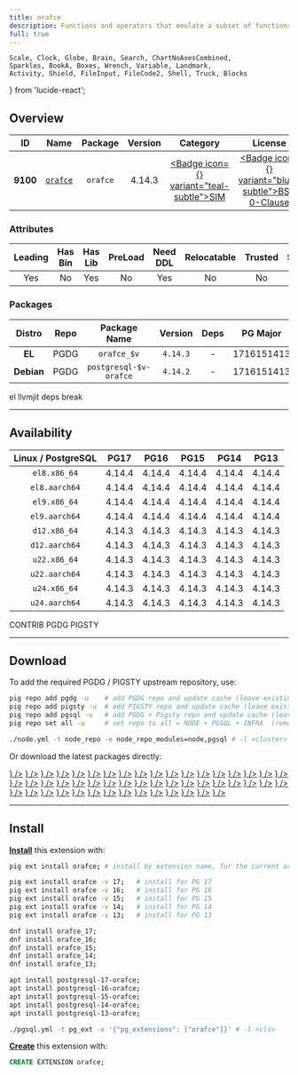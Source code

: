 ```yaml
---
title: orafce
description: Functions and operators that emulate a subset of functions and packages from the Oracle RDBMS
full: true
---
```


    Scale, Clock, Globe, Brain, Search, ChartNoAxesCombined,
    Sparkles, BookA, Boxes, Wrench, Variable, Landmark,
    Activity, Shield, FileInput, FileCode2, Shell, Truck, Blocks
} from 'lucide-react';

## Overview

| <TooltipIconButton tooltip="Extension unique identifier" side="top">ID</TooltipIconButton> | <TooltipIconButton tooltip="Extension name" side="top">Name</TooltipIconButton> | <TooltipIconButton tooltip="Package name for installation" side="top">Package</TooltipIconButton> | <TooltipIconButton tooltip="Latest available extension version" side="top">Version</TooltipIconButton> | <TooltipIconButton tooltip="Extension category" side="top">Category</TooltipIconButton> | <TooltipIconButton tooltip="Open source license" side="top">License</TooltipIconButton> | <TooltipIconButton tooltip="Programming language" side="top">Lang</TooltipIconButton> |
|:--------:|:--------:|:----------:|:--------------:|:---------------------------------------:|:------------------------------------------------------:|:----:|
| **9100** | [`orafce`](https://github.com/orafce/orafce) | `orafce` | 4.14.3 | <a href="/ext/sim" className="no-underline"><Badge icon={<Shell />} variant="teal-subtle">SIM</Badge></a> | <a href="/ext/list/license#bsd-0-clause" className="no-underline"><Badge icon={<Scale />} variant="blue-subtle">BSD 0-Clause</Badge></a> | <a href="/ext/list/lang#c"><Badge icon={<FileCode2 />} variant="blue-subtle">C</Badge></a> |

### Attributes

| <TooltipIconButton tooltip="The Primary Leading extension in the Package" side="top">Leading</TooltipIconButton> | <TooltipIconButton tooltip="Contains binary utils" side="top">Has Bin</TooltipIconButton> | <TooltipIconButton tooltip="Contains .so shared library files" side="top">Has Lib</TooltipIconButton> | <TooltipIconButton tooltip="Requires preloading via shared_preload_libraries" side="top">PreLoad</TooltipIconButton> | <TooltipIconButton tooltip="Requires CREATE EXTENSION DDL command" side="top">Need DDL</TooltipIconButton> | <TooltipIconButton tooltip="Can be installed in any schema" side="top">Relocatable</TooltipIconButton> | <TooltipIconButton tooltip="Can be created by non-superuser" side="top">Trusted</TooltipIconButton> | <TooltipIconButton tooltip="Schemas used by this extension" side="top">Schemas</TooltipIconButton> |
|:-------:|:-------:|:-------:|:-------:|:--------:|:-----------:|:-------:|:-------:|
| Yes | No | Yes | No | Yes | No | No | - |

### Packages

| <TooltipIconButton tooltip="Linux distribution family, EL or Debian" side="top">Distro</TooltipIconButton> | <TooltipIconButton tooltip="Package repository" side="top">Repo</TooltipIconButton> | <TooltipIconButton tooltip="The RPM/DEB Package Name Pattern (replace $v with real pg major)" side="top">Package Name</TooltipIconButton> | <TooltipIconButton tooltip="Latest package version" side="top">Version</TooltipIconButton> | <TooltipIconButton tooltip="RPM/DEB Package dependencies" side="top">Deps</TooltipIconButton> | <TooltipIconButton tooltip="Available in these PostgreSQL Major Versions" side="top">PG Major</TooltipIconButton> |
|:----------:|:--------:|:------------------------:|:-----------:|:------------:|:------------------:|
|   **EL**   | <Badge variant="blue-subtle"><span className="font-bold">PGDG</span></Badge> | `orafce_$v` | `4.14.3` | - | <Badge variant="green-subtle">17</Badge><Badge variant="green-subtle">16</Badge><Badge variant="green-subtle">15</Badge><Badge variant="green-subtle">14</Badge><Badge variant="green-subtle">13</Badge> |
| **Debian** | <Badge variant="blue-subtle"><span className="font-bold">PGDG</span></Badge> | `postgresql-$v-orafce` | `4.14.2` | - | <Badge variant="green-subtle">17</Badge><Badge variant="green-subtle">16</Badge><Badge variant="green-subtle">15</Badge><Badge variant="green-subtle">14</Badge><Badge variant="green-subtle">13</Badge> |


<Callout title="Comments" type="info">
    el llvmjit deps break
</Callout>


------

## Availability

| <TooltipIconButton tooltip="Linux Distro Arch / PostgreSQL Major Version" side="top">Linux / PostgreSQL </TooltipIconButton> | **PG17** | **PG16** | **PG15** | **PG14** | **PG13** |
|:-----:|:-----:|:-----:|:-----:|:-----:|:-----:|
| `el8.x86_64` | <Badge variant="blue-subtle">4.14.4</Badge> | <Badge variant="blue-subtle">4.14.4</Badge> | <Badge variant="blue-subtle">4.14.4</Badge> | <Badge variant="blue-subtle">4.14.4</Badge> | <Badge variant="blue-subtle">4.14.4</Badge> |
| `el8.aarch64` | <Badge variant="blue-subtle">4.14.4</Badge> | <Badge variant="blue-subtle">4.14.4</Badge> | <Badge variant="blue-subtle">4.14.4</Badge> | <Badge variant="blue-subtle">4.14.4</Badge> | <Badge variant="blue-subtle">4.14.4</Badge> |
| `el9.x86_64` | <Badge variant="blue-subtle">4.14.4</Badge> | <Badge variant="blue-subtle">4.14.4</Badge> | <Badge variant="blue-subtle">4.14.4</Badge> | <Badge variant="blue-subtle">4.14.4</Badge> | <Badge variant="blue-subtle">4.14.4</Badge> |
| `el9.aarch64` | <Badge variant="blue-subtle">4.14.4</Badge> | <Badge variant="blue-subtle">4.14.4</Badge> | <Badge variant="blue-subtle">4.14.4</Badge> | <Badge variant="blue-subtle">4.14.4</Badge> | <Badge variant="blue-subtle">4.14.4</Badge> |
| `d12.x86_64` | <Badge variant="blue-subtle">4.14.3</Badge> | <Badge variant="blue-subtle">4.14.3</Badge> | <Badge variant="blue-subtle">4.14.3</Badge> | <Badge variant="blue-subtle">4.14.3</Badge> | <Badge variant="blue-subtle">4.14.3</Badge> |
| `d12.aarch64` | <Badge variant="blue-subtle">4.14.3</Badge> | <Badge variant="blue-subtle">4.14.3</Badge> | <Badge variant="blue-subtle">4.14.3</Badge> | <Badge variant="blue-subtle">4.14.3</Badge> | <Badge variant="blue-subtle">4.14.3</Badge> |
| `u22.x86_64` | <Badge variant="blue-subtle">4.14.3</Badge> | <Badge variant="blue-subtle">4.14.3</Badge> | <Badge variant="blue-subtle">4.14.3</Badge> | <Badge variant="blue-subtle">4.14.3</Badge> | <Badge variant="blue-subtle">4.14.3</Badge> |
| `u22.aarch64` | <Badge variant="blue-subtle">4.14.3</Badge> | <Badge variant="blue-subtle">4.14.3</Badge> | <Badge variant="blue-subtle">4.14.3</Badge> | <Badge variant="blue-subtle">4.14.3</Badge> | <Badge variant="blue-subtle">4.14.3</Badge> |
| `u24.x86_64` | <Badge variant="blue-subtle">4.14.3</Badge> | <Badge variant="blue-subtle">4.14.3</Badge> | <Badge variant="blue-subtle">4.14.3</Badge> | <Badge variant="blue-subtle">4.14.3</Badge> | <Badge variant="blue-subtle">4.14.3</Badge> |
| `u24.aarch64` | <Badge variant="blue-subtle">4.14.3</Badge> | <Badge variant="blue-subtle">4.14.3</Badge> | <Badge variant="blue-subtle">4.14.3</Badge> | <Badge variant="blue-subtle">4.14.3</Badge> | <Badge variant="blue-subtle">4.14.3</Badge> |

<Badge variant="green-subtle"><span className="font-black">CONTRIB</span></Badge> <Badge variant="blue-subtle"><span className="font-black">PGDG</span></Badge> <Badge variant="amber-subtle"><span className="font-black">PIGSTY</span></Badge>

------

## Download

To add the required PGDG / PIGSTY upstream repository, use:

```bash tab="pig"
pig repo add pgdg -u    # add PGDG repo and update cache (leave existing repos)
pig repo add pigsty -u  # add PIGSTY repo and update cache (leave existing repos)
pig repo add pgsql -u   # add PGDG + Pigsty repo and update cache (leave existing repos)
pig repo set all -u     # set repo to all = NODE + PGSQL + INFRA  (remove existing repos)
```
```bash tab="pigsty"
./node.yml -t node_repo -e node_repo_modules=node,pgsql # -l <cluster>
```

Or download the latest packages directly:

<Files>
    <Folder name="el8.x86_64">
        <a href="https://download.postgresql.org/pub/repos/yum/17/redhat/rhel-8-x86_64/orafce_17-4.14.4-1PGDG.rhel8.x86_64.rpm"><File name="orafce_17-4.14.4-1PGDG.rhel8.x86_64.rpm" icon={<Package className="text-emerald-500" />} /></a>
        <a href="https://download.postgresql.org/pub/repos/yum/16/redhat/rhel-8-x86_64/orafce_16-4.14.4-1PGDG.rhel8.x86_64.rpm"><File name="orafce_16-4.14.4-1PGDG.rhel8.x86_64.rpm" icon={<Package className="text-emerald-500" />} /></a>
        <a href="https://download.postgresql.org/pub/repos/yum/15/redhat/rhel-8-x86_64/orafce_15-4.14.4-1PGDG.rhel8.x86_64.rpm"><File name="orafce_15-4.14.4-1PGDG.rhel8.x86_64.rpm" icon={<Package className="text-emerald-500" />} /></a>
        <a href="https://download.postgresql.org/pub/repos/yum/14/redhat/rhel-8-x86_64/orafce_14-4.14.4-1PGDG.rhel8.x86_64.rpm"><File name="orafce_14-4.14.4-1PGDG.rhel8.x86_64.rpm" icon={<Package className="text-emerald-500" />} /></a>
        <a href="https://download.postgresql.org/pub/repos/yum/13/redhat/rhel-8-x86_64/orafce_13-4.14.4-1PGDG.rhel8.x86_64.rpm"><File name="orafce_13-4.14.4-1PGDG.rhel8.x86_64.rpm" icon={<Package className="text-emerald-500" />} /></a>
    </Folder>
    <Folder name="el8.aarch64">
        <a href="https://download.postgresql.org/pub/repos/yum/17/redhat/rhel-8-aarch64/orafce_17-4.14.4-1PGDG.rhel8.aarch64.rpm"><File name="orafce_17-4.14.4-1PGDG.rhel8.aarch64.rpm" icon={<Package className="text-orange-500" />} /></a>
        <a href="https://download.postgresql.org/pub/repos/yum/16/redhat/rhel-8-aarch64/orafce_16-4.14.4-1PGDG.rhel8.aarch64.rpm"><File name="orafce_16-4.14.4-1PGDG.rhel8.aarch64.rpm" icon={<Package className="text-orange-500" />} /></a>
        <a href="https://download.postgresql.org/pub/repos/yum/15/redhat/rhel-8-aarch64/orafce_15-4.14.4-1PGDG.rhel8.aarch64.rpm"><File name="orafce_15-4.14.4-1PGDG.rhel8.aarch64.rpm" icon={<Package className="text-orange-500" />} /></a>
        <a href="https://download.postgresql.org/pub/repos/yum/14/redhat/rhel-8-aarch64/orafce_14-4.14.4-1PGDG.rhel8.aarch64.rpm"><File name="orafce_14-4.14.4-1PGDG.rhel8.aarch64.rpm" icon={<Package className="text-orange-500" />} /></a>
        <a href="https://download.postgresql.org/pub/repos/yum/13/redhat/rhel-8-aarch64/orafce_13-4.14.4-1PGDG.rhel8.aarch64.rpm"><File name="orafce_13-4.14.4-1PGDG.rhel8.aarch64.rpm" icon={<Package className="text-orange-500" />} /></a>
    </Folder>
    <Folder name="el9.x86_64">
        <a href="https://download.postgresql.org/pub/repos/yum/17/redhat/rhel-9-x86_64/orafce_17-4.14.4-1PGDG.rhel9.x86_64.rpm"><File name="orafce_17-4.14.4-1PGDG.rhel9.x86_64.rpm" icon={<Package className="text-emerald-500" />} /></a>
        <a href="https://download.postgresql.org/pub/repos/yum/16/redhat/rhel-9-x86_64/orafce_16-4.14.4-1PGDG.rhel9.x86_64.rpm"><File name="orafce_16-4.14.4-1PGDG.rhel9.x86_64.rpm" icon={<Package className="text-emerald-500" />} /></a>
        <a href="https://download.postgresql.org/pub/repos/yum/15/redhat/rhel-9-x86_64/orafce_15-4.14.4-1PGDG.rhel9.x86_64.rpm"><File name="orafce_15-4.14.4-1PGDG.rhel9.x86_64.rpm" icon={<Package className="text-emerald-500" />} /></a>
        <a href="https://download.postgresql.org/pub/repos/yum/14/redhat/rhel-9-x86_64/orafce_14-4.14.4-1PGDG.rhel9.x86_64.rpm"><File name="orafce_14-4.14.4-1PGDG.rhel9.x86_64.rpm" icon={<Package className="text-emerald-500" />} /></a>
        <a href="https://download.postgresql.org/pub/repos/yum/13/redhat/rhel-9-x86_64/orafce_13-4.14.4-1PGDG.rhel9.x86_64.rpm"><File name="orafce_13-4.14.4-1PGDG.rhel9.x86_64.rpm" icon={<Package className="text-emerald-500" />} /></a>
    </Folder>
    <Folder name="el9.aarch64">
        <a href="https://download.postgresql.org/pub/repos/yum/17/redhat/rhel-9-aarch64/orafce_17-4.14.4-1PGDG.rhel9.aarch64.rpm"><File name="orafce_17-4.14.4-1PGDG.rhel9.aarch64.rpm" icon={<Package className="text-orange-500" />} /></a>
        <a href="https://download.postgresql.org/pub/repos/yum/16/redhat/rhel-9-aarch64/orafce_16-4.14.4-1PGDG.rhel9.aarch64.rpm"><File name="orafce_16-4.14.4-1PGDG.rhel9.aarch64.rpm" icon={<Package className="text-orange-500" />} /></a>
        <a href="https://download.postgresql.org/pub/repos/yum/15/redhat/rhel-9-aarch64/orafce_15-4.14.4-1PGDG.rhel9.aarch64.rpm"><File name="orafce_15-4.14.4-1PGDG.rhel9.aarch64.rpm" icon={<Package className="text-orange-500" />} /></a>
        <a href="https://download.postgresql.org/pub/repos/yum/14/redhat/rhel-9-aarch64/orafce_14-4.14.4-1PGDG.rhel9.aarch64.rpm"><File name="orafce_14-4.14.4-1PGDG.rhel9.aarch64.rpm" icon={<Package className="text-orange-500" />} /></a>
        <a href="https://download.postgresql.org/pub/repos/yum/13/redhat/rhel-9-aarch64/orafce_13-4.14.4-1PGDG.rhel9.aarch64.rpm"><File name="orafce_13-4.14.4-1PGDG.rhel9.aarch64.rpm" icon={<Package className="text-orange-500" />} /></a>
    </Folder>
    <Folder name="d12.x86_64">
        <a href="https://apt.postgresql.org/pub/repos/apt/pool/main/o/orafce/postgresql-17-orafce_4.14.3-1.pgdg120+1_arm64.deb"><File name="postgresql-17-orafce_4.14.3-1.pgdg120+1_arm64.deb" icon={<Box className="text-emerald-500" />} /></a>
        <a href="https://apt.postgresql.org/pub/repos/apt/pool/main/o/orafce/postgresql-16-orafce_4.14.3-1.pgdg120+1_arm64.deb"><File name="postgresql-16-orafce_4.14.3-1.pgdg120+1_arm64.deb" icon={<Box className="text-emerald-500" />} /></a>
        <a href="https://apt.postgresql.org/pub/repos/apt/pool/main/o/orafce/postgresql-15-orafce_4.14.3-1.pgdg120+1_arm64.deb"><File name="postgresql-15-orafce_4.14.3-1.pgdg120+1_arm64.deb" icon={<Box className="text-emerald-500" />} /></a>
        <a href="https://apt.postgresql.org/pub/repos/apt/pool/main/o/orafce/postgresql-14-orafce_4.14.3-1.pgdg120+1_arm64.deb"><File name="postgresql-14-orafce_4.14.3-1.pgdg120+1_arm64.deb" icon={<Box className="text-emerald-500" />} /></a>
        <a href="https://apt.postgresql.org/pub/repos/apt/pool/main/o/orafce/postgresql-13-orafce_4.14.3-1.pgdg120+1_arm64.deb"><File name="postgresql-13-orafce_4.14.3-1.pgdg120+1_arm64.deb" icon={<Box className="text-emerald-500" />} /></a>
    </Folder>
    <Folder name="d12.aarch64">
        <a href="https://apt.postgresql.org/pub/repos/apt/pool/main/o/orafce/postgresql-17-orafce_4.14.3-1.pgdg120+1_amd64.deb"><File name="postgresql-17-orafce_4.14.3-1.pgdg120+1_amd64.deb" icon={<Box className="text-orange-500" />} /></a>
        <a href="https://apt.postgresql.org/pub/repos/apt/pool/main/o/orafce/postgresql-16-orafce_4.14.3-1.pgdg120+1_amd64.deb"><File name="postgresql-16-orafce_4.14.3-1.pgdg120+1_amd64.deb" icon={<Box className="text-orange-500" />} /></a>
        <a href="https://apt.postgresql.org/pub/repos/apt/pool/main/o/orafce/postgresql-15-orafce_4.14.3-1.pgdg120+1_amd64.deb"><File name="postgresql-15-orafce_4.14.3-1.pgdg120+1_amd64.deb" icon={<Box className="text-orange-500" />} /></a>
        <a href="https://apt.postgresql.org/pub/repos/apt/pool/main/o/orafce/postgresql-14-orafce_4.14.3-1.pgdg120+1_amd64.deb"><File name="postgresql-14-orafce_4.14.3-1.pgdg120+1_amd64.deb" icon={<Box className="text-orange-500" />} /></a>
        <a href="https://apt.postgresql.org/pub/repos/apt/pool/main/o/orafce/postgresql-13-orafce_4.14.3-1.pgdg120+1_amd64.deb"><File name="postgresql-13-orafce_4.14.3-1.pgdg120+1_amd64.deb" icon={<Box className="text-orange-500" />} /></a>
    </Folder>
    <Folder name="u22.x86_64">
        <a href="https://apt.postgresql.org/pub/repos/apt/pool/main/o/orafce/postgresql-17-orafce_4.14.3-1.pgdg22.04+1_amd64.deb"><File name="postgresql-17-orafce_4.14.3-1.pgdg22.04+1_amd64.deb" icon={<Box className="text-emerald-500" />} /></a>
        <a href="https://apt.postgresql.org/pub/repos/apt/pool/main/o/orafce/postgresql-16-orafce_4.14.3-1.pgdg22.04+1_amd64.deb"><File name="postgresql-16-orafce_4.14.3-1.pgdg22.04+1_amd64.deb" icon={<Box className="text-emerald-500" />} /></a>
        <a href="https://apt.postgresql.org/pub/repos/apt/pool/main/o/orafce/postgresql-15-orafce_4.14.3-1.pgdg22.04+1_amd64.deb"><File name="postgresql-15-orafce_4.14.3-1.pgdg22.04+1_amd64.deb" icon={<Box className="text-emerald-500" />} /></a>
        <a href="https://apt.postgresql.org/pub/repos/apt/pool/main/o/orafce/postgresql-14-orafce_4.14.3-1.pgdg22.04+1_amd64.deb"><File name="postgresql-14-orafce_4.14.3-1.pgdg22.04+1_amd64.deb" icon={<Box className="text-emerald-500" />} /></a>
        <a href="https://apt.postgresql.org/pub/repos/apt/pool/main/o/orafce/postgresql-13-orafce_4.14.3-1.pgdg22.04+1_amd64.deb"><File name="postgresql-13-orafce_4.14.3-1.pgdg22.04+1_amd64.deb" icon={<Box className="text-emerald-500" />} /></a>
    </Folder>
    <Folder name="u22.aarch64">
        <a href="https://apt.postgresql.org/pub/repos/apt/pool/main/o/orafce/postgresql-17-orafce_4.14.3-1.pgdg22.04+1_arm64.deb"><File name="postgresql-17-orafce_4.14.3-1.pgdg22.04+1_arm64.deb" icon={<Box className="text-orange-500" />} /></a>
        <a href="https://apt.postgresql.org/pub/repos/apt/pool/main/o/orafce/postgresql-16-orafce_4.14.3-1.pgdg22.04+1_arm64.deb"><File name="postgresql-16-orafce_4.14.3-1.pgdg22.04+1_arm64.deb" icon={<Box className="text-orange-500" />} /></a>
        <a href="https://apt.postgresql.org/pub/repos/apt/pool/main/o/orafce/postgresql-15-orafce_4.14.3-1.pgdg22.04+1_arm64.deb"><File name="postgresql-15-orafce_4.14.3-1.pgdg22.04+1_arm64.deb" icon={<Box className="text-orange-500" />} /></a>
        <a href="https://apt.postgresql.org/pub/repos/apt/pool/main/o/orafce/postgresql-14-orafce_4.14.3-1.pgdg22.04+1_arm64.deb"><File name="postgresql-14-orafce_4.14.3-1.pgdg22.04+1_arm64.deb" icon={<Box className="text-orange-500" />} /></a>
        <a href="https://apt.postgresql.org/pub/repos/apt/pool/main/o/orafce/postgresql-13-orafce_4.14.3-1.pgdg22.04+1_arm64.deb"><File name="postgresql-13-orafce_4.14.3-1.pgdg22.04+1_arm64.deb" icon={<Box className="text-orange-500" />} /></a>
    </Folder>
    <Folder name="u24.x86_64">
        <a href="https://apt.postgresql.org/pub/repos/apt/pool/main/o/orafce/postgresql-17-orafce_4.14.3-1.pgdg24.04+1_amd64.deb"><File name="postgresql-17-orafce_4.14.3-1.pgdg24.04+1_amd64.deb" icon={<Box className="text-emerald-500" />} /></a>
        <a href="https://apt.postgresql.org/pub/repos/apt/pool/main/o/orafce/postgresql-16-orafce_4.14.3-1.pgdg24.04+1_amd64.deb"><File name="postgresql-16-orafce_4.14.3-1.pgdg24.04+1_amd64.deb" icon={<Box className="text-emerald-500" />} /></a>
        <a href="https://apt.postgresql.org/pub/repos/apt/pool/main/o/orafce/postgresql-15-orafce_4.14.3-1.pgdg24.04+1_amd64.deb"><File name="postgresql-15-orafce_4.14.3-1.pgdg24.04+1_amd64.deb" icon={<Box className="text-emerald-500" />} /></a>
        <a href="https://apt.postgresql.org/pub/repos/apt/pool/main/o/orafce/postgresql-14-orafce_4.14.3-1.pgdg24.04+1_amd64.deb"><File name="postgresql-14-orafce_4.14.3-1.pgdg24.04+1_amd64.deb" icon={<Box className="text-emerald-500" />} /></a>
        <a href="https://apt.postgresql.org/pub/repos/apt/pool/main/o/orafce/postgresql-13-orafce_4.14.3-1.pgdg24.04+1_amd64.deb"><File name="postgresql-13-orafce_4.14.3-1.pgdg24.04+1_amd64.deb" icon={<Box className="text-emerald-500" />} /></a>
    </Folder>
    <Folder name="u24.aarch64">
        <a href="https://apt.postgresql.org/pub/repos/apt/pool/main/o/orafce/postgresql-17-orafce_4.14.3-1.pgdg24.04+1_arm64.deb"><File name="postgresql-17-orafce_4.14.3-1.pgdg24.04+1_arm64.deb" icon={<Box className="text-orange-500" />} /></a>
        <a href="https://apt.postgresql.org/pub/repos/apt/pool/main/o/orafce/postgresql-16-orafce_4.14.3-1.pgdg24.04+1_arm64.deb"><File name="postgresql-16-orafce_4.14.3-1.pgdg24.04+1_arm64.deb" icon={<Box className="text-orange-500" />} /></a>
        <a href="https://apt.postgresql.org/pub/repos/apt/pool/main/o/orafce/postgresql-15-orafce_4.14.3-1.pgdg24.04+1_arm64.deb"><File name="postgresql-15-orafce_4.14.3-1.pgdg24.04+1_arm64.deb" icon={<Box className="text-orange-500" />} /></a>
        <a href="https://apt.postgresql.org/pub/repos/apt/pool/main/o/orafce/postgresql-14-orafce_4.14.3-1.pgdg24.04+1_arm64.deb"><File name="postgresql-14-orafce_4.14.3-1.pgdg24.04+1_arm64.deb" icon={<Box className="text-orange-500" />} /></a>
        <a href="https://apt.postgresql.org/pub/repos/apt/pool/main/o/orafce/postgresql-13-orafce_4.14.3-1.pgdg24.04+1_arm64.deb"><File name="postgresql-13-orafce_4.14.3-1.pgdg24.04+1_arm64.deb" icon={<Box className="text-orange-500" />} /></a>
    </Folder>
</Files>

------

## Install

[**Install**](/docs/pgsql/extension/install) this extension with:

```bash tab="pig"
pig ext install orafce; # install by extension name, for the current active PG version

pig ext install orafce -v 17;   # install for PG 17
pig ext install orafce -v 16;   # install for PG 16
pig ext install orafce -v 15;   # install for PG 15
pig ext install orafce -v 14;   # install for PG 14
pig ext install orafce -v 13;   # install for PG 13
```
```bash tab="yum" 
dnf install orafce_17;
dnf install orafce_16;
dnf install orafce_15;
dnf install orafce_14;
dnf install orafce_13;
```
```bash tab="apt" 
apt install postgresql-17-orafce;
apt install postgresql-16-orafce;
apt install postgresql-15-orafce;
apt install postgresql-14-orafce;
apt install postgresql-13-orafce;
```
```bash tab="ansible"
./pgsql.yml -t pg_ext -e '{"pg_extensions": ["orafce"]}' # -l <cls>
```

[**Create**](/docs/pgsql/extension/create) this extension with:

```sql
CREATE EXTENSION orafce;
```


